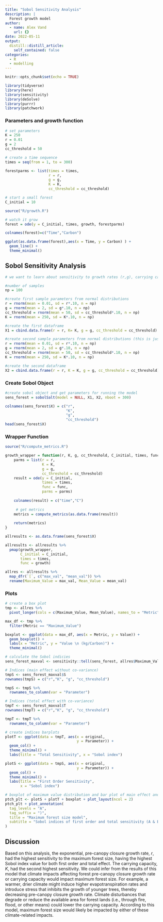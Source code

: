 ```yaml
---
title: "Sobol Sensitivity Analysis"
description: |
  Forest growth model
author:
  - name: Alex Vand
    url: {}
date: 2022-05-11
output:
  distill::distill_article:
    self_contained: false
categories:
  - R
  - modelling
---
```


```r
knitr::opts_chunk$set(echo = TRUE)

library(tidyverse)
library(here)
library(sensitivity)
library(deSolve)
library(purrr)
library(patchwork)
```

### Parameters and growth function
```r
# set parameters
K = 250
r = 0.01
g = 2
cc_threshold = 50

# create a time sequence
times = seq(from = 1, to = 300)

forestparms <- list(times = times,
                    r = r, 
                    g = g,
                    K = K,
                    cc_threshold = cc_threshold)

# start a small forest
C_initial = 10

source("R/growth.R")

# watch it grow
forest = ode(y = C_initial, times, growth, forestparms)

colnames(forest)=c("Time","Carbon")

ggplot(as.data.frame(forest),aes(x = Time, y = Carbon) ) +
  geom_line() +
  theme_minimal()
```


## Sobol Sensitivity Analysis
```r

# we want to learn about sensitivity to growth rates (r,g), carrying capacity (K), and the canopy closure threshold (cc_threshold)

#number of samples 
np = 100 

#create first sample parameters from normal distributions 
r = rnorm(mean = 0.01, sd = r*.10, n = np)
g = rnorm(mean = 2, sd = g*.10, n = np)
cc_threshold = rnorm(mean = 50, sd = cc_threshold*.10, n = np)
K = rnorm(mean = 250, sd = K*.10, n = np)

#create the first dataframe 
X1 = cbind.data.frame(r = r, K= K, g = g, cc_threshold = cc_threshold)

#create second sample parameters from normal distributions (this is just how sobol works)
r = rnorm(mean = 0.01, sd = r*.10, n = np)
g = rnorm(mean = 2, sd = g*.10, n = np)
cc_threshold = rnorm(mean = 50, sd = cc_threshold*.10, n = np)
K = rnorm(mean = 250, sd = K*.10, n = np)

#create the second dataframe 
X2 = cbind.data.frame(r = r, K = K, g = g, cc_threshold = cc_threshold)
```

### Create Sobol Object
```r
#create sobol object and get parameters for running the model
sens_forest = sobolSalt(model = NULL, X1, X2, nboot = 300)

colnames(sens_forest$X) = c("r",
                            "K",
                            "g",
                            "cc_threshold")
head(sens_forest$X)
```

### Wrapper Function
```r

source("R/compute_metrics.R")

growth_wrapper = function(r, K, g, cc_threshold, C_initial, times, func) {
    parms = list(r = r,
                 K = K,
                 g = g,
                 cc_threshold = cc_threshold)
    result = ode(y = C_initial, 
                 times = times, 
                 func = func, 
                 parms = parms) 
    
    colnames(result) = c("time","C")
    
     # get metrics
    metrics = compute_metrics(as.data.frame(result))
  
    return(metrics)
}
```

```r
allresults <- as.data.frame(sens_forest$X)

allresults <- allresults %>% 
  pmap(growth_wrapper, 
       C_initial = C_initial, 
       times = times, 
       func = growth)

allres <- allresults %>% 
  map_dfr(`[`, c("max_val", "mean_val")) %>% 
  rename(Maximum_Value = max_val, Mean_Value = mean_val)
```

### Plots
```r
# create a box plot
tmp <- allres %>% 
  pivot_longer(cols = c(Maximum_Value, Mean_Value), names_to = "Metric", values_to = "Value")

max_df <- tmp %>% 
  filter(Metric == "Maximum_Value")

boxplot <- ggplot(data = max_df, aes(x = Metric, y = Value)) +
  geom_boxplot() +
  labs(x = "Metric", y = "Value \n (kg/Carbon)") +
  theme_minimal()
```

```r
# calculate the Sobol indicies
sens_forest_maxval <- sensitivity::tell(sens_forest, allres$Maximum_Value)

# Indices (main effect without co-variance)
tmpS <- sens_forest_maxval$S
rownames(tmpS) = c("r","K", "g", "cc_threshold")

tmpS <- tmpS %>% 
  rownames_to_column(var = "Parameter")

# Indices (total effect with co-variance)
tmpT <- sens_forest_maxval$T
rownames(tmpT) = c("r","K", "g", "cc_threshold")

tmpT <- tmpT %>% 
  rownames_to_column(var = "Parameter")
```

```r
# create indices barplots
plotT <- ggplot(data = tmpT, aes(x = original,
                                 y = Parameter)) + 
  geom_col() +
  theme_minimal() +
  labs(title = "Total Sensitivity", x = "Sobol index")

plotS <- ggplot(data = tmpS, aes(x = original,
                                 y = Parameter)) + 
  geom_col() +
  theme_minimal() +
  labs(title = "First Order Sensitivity",
       x = "Sobol index")
```

```r
# boxplot of maximum value distribution and bar plot of main effect and total effect sobol indices
ptch_plt <- plotS + plotT + boxplot + plot_layout(ncol = 2)
ptch_plt + plot_annotation(
  tag_levels = "A",
  tag_suffix = ")",
  title = "Maximum forest size model",
  subtitle = "Sobol indices of first order and total sensitivity (A & B) and boxplot of maximum value over 300 years (C)"
)
```

## Discussion
Based on this analysis, the exponential, pre-canopy closure growth rate, *r*, had the highest sensitivity to the maximum forest size, having the highest Sobol index value for both first order and total effect. The carrying capacity, *K*, had the second highest sensitivity. We could infer from the results of this model that climate impacts affecting forest pre-canopy closure growth rate or carrying capacity would impact maximum forest size. For example, a warmer, drier climate might induce higher evapotranspiration rates and introduce stress that inhibits the growth of younger trees, thereby decreasing pre-canopy closure growth rate. Climate disturbances that degrade or reduce the available area for forest lands (i.e., through fire, flood, or other means) could lower the carrying capacity. According to this model, maximum forest size would likely be impacted by either of these climate-related impacts.
